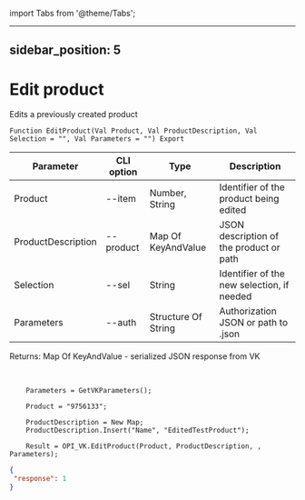 ﻿import Tabs from '@theme/Tabs';

---
sidebar_position: 5
---

# Edit product
 Edits a previously created product



`Function EditProduct(Val Product, Val ProductDescription, Val Selection = "", Val Parameters = "") Export`

  | Parameter | CLI option | Type | Description |
  |-|-|-|-|
  | Product | --item | Number, String | Identifier of the product being edited |
  | ProductDescription | --product | Map Of KeyAndValue | JSON description of the product or path |
  | Selection | --sel | String | Identifier of the new selection, if needed |
  | Parameters | --auth | Structure Of String | Authorization JSON or path to .json |

  
  Returns:  Map Of KeyAndValue - serialized JSON response from VK

<br/>




```bsl title="Code example"
    Parameters = GetVKParameters();

    Product = "9756133";

    ProductDescription = New Map;
    ProductDescription.Insert("Name", "EditedTestProduct");

    Result = OPI_VK.EditProduct(Product, ProductDescription, , Parameters);
```
 



```json title="Result"
{
 "response": 1
}
```
